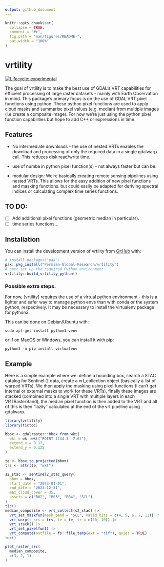 ```yaml
---
output: github_document
---
```


<!-- README.md is generated from README.Rmd. Please edit that file -->

```r
knitr::opts_chunk$set(
  collapse = TRUE,
  comment = "#>",
  fig.path = "man/figures/README-",
  out.width = "100%"
)
```

# vrtility

<!-- badges: start -->
[![Lifecycle: experimental](https://img.shields.io/badge/lifecycle-experimental-orange.svg)](https://lifecycle.r-lib.org/articles/stages.html#experimental)
<!-- badges: end -->

The goal of vrtility is to make the best use of GDAL's VRT capabilities for
efficient processing of large raster datasets - mainly with Earth Observation
in mind. This package's primary focus is  on the use of GDAL VRT pixel 
functions using python. These python pixel functions are used to apply 
cloud masks and summarise pixel values (e.g. median) from multiple images 
(i.e create a composite image). For now we're just using the python pixel
function capabilities but hope to add C++ or expressions in time.


## Features

- No intermediate downloads - the use of nested VRTs enables the download
and processing of only the required data in a single gdalwarp call. This reduces
disk read/write time.

- use of numba in python pixel function(s) - not always faster but can be.

- modular design: We're basically creating remote sensing pipelines using 
nested VRTs. This allows for the easy addition of new pixel functions and
masking functions. but could easily be adapted for deriving spectral indices
or calculating complex time series functions. 

## TO DO:
- [ ] Add additional pixel functions (geometric median in particular).
- [ ] time series functions...

## Installation

You can install the development version of vrtility from [GitHub](https://github.com/) with:

``` r
# install.packages("pak")
pak::pkg_install("Permian-Global-Research/vrtility")
# next set up the required Python environment
vrtility::build_vrtility_python()
```

### Possible extra steps.

For now, {vrtility} requires the use of a virtual python environment - this is 
a lighter and safer way to manage python envs than with conda or the system
python, respectively. It may be necessary to install the virtualenv package
for python3. 

This can be done on Debian/Ubuntu with:

```
sudo apt-get install python3-venv
```
or if on MacOS or Windows, you can install it with pip:

```
python3 -m pip install virtualenv
```

## Example

Here is a simple example where we: define a bounding box, search a STAC catalog
for Sentinel-2 data, create a vrt_collection object (basically a list of warped 
VRTs). We then apply the masking using pixel functions (I can't get internal or 
external masks to work for these VRTs), finally these images are stacked 
(combined into a single VRT with multiple layers in each VRTRasterBand), the
median pixel function is then added to the VRT and all of this is then "lazily"
calculated at the end of the vrt pipeline using gdalwarp.

```r
library(vrtility)
library(tictoc)

bbox <- gdalraster::bbox_from_wkt(
  wkt = wk::wkt("POINT (144.3 -7.6)"),
  extend_x = 0.17,
  extend_y = 0.125
)

te <- bbox_to_projected(bbox)
trs <- attr(te, "wkt")

s2_stac <- sentinel2_stac_query(
  bbox = bbox,
  start_date = "2023-01-01",
  end_date = "2023-12-31",
  max_cloud_cover = 35,
  assets = c("B02", "B03", "B04", "SCL")
)
tic()
median_composite <- vrt_collect(s2_stac) |>
  vrt_set_maskfun(mask_band = "SCL", valid_bits = c(4, 5, 6, 7, 11)) |>
  vrt_warp(t_srs = trs, te = te, tr = c(10, 10)) |>
  vrt_stack() |>
  vrt_set_pixelfun() |>
  vrt_compute(outfile = fs::file_temp(ext = "tif"), quiet = TRUE)
toc()

plot_raster_src(
  median_composite,
  c(3, 2, 1)
)
```

